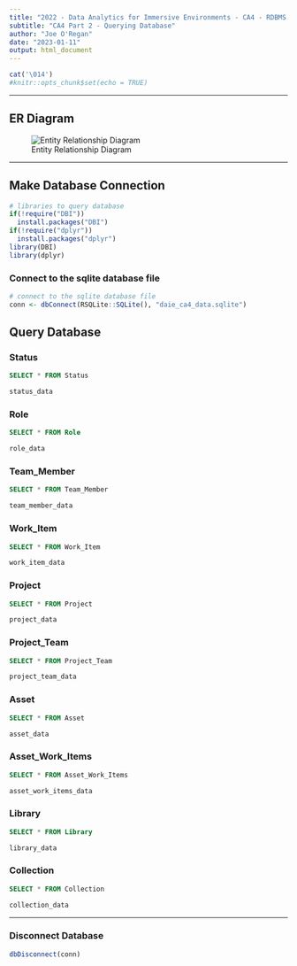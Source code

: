 ```yaml
---
title: "2022 - Data Analytics for Immersive Environments - CA4 - RDBMS & Linear Regression Project"
subtitle: "CA4 Part 2 - Querying Database"
author: "Joe O'Regan"
date: "2023-01-11"
output: html_document
---
```


<!-- clear console -->
```r
cat('\014')
#knitr::opts_chunk$set(echo = TRUE)
```

---

## ER Diagram

![Entity Relationship Diagram](daie_ca4_er_diagram.png)

---

## Make Database Connection

```r
# libraries to query database
if(!require("DBI"))
  install.packages("DBI")
if(!require("dplyr"))
  install.packages("dplyr")
library(DBI)
library(dplyr)
```

### Connect to the sqlite database file

```r
# connect to the sqlite database file
conn <- dbConnect(RSQLite::SQLite(), "daie_ca4_data.sqlite")
```

## Query Database

### Status

```sql
SELECT * FROM Status
```

```r
status_data
```

### Role

```sql
SELECT * FROM Role
```

```r
role_data
```

### Team_Member

```sql
SELECT * FROM Team_Member
```

```r
team_member_data
```

### Work_Item

```sql
SELECT * FROM Work_Item
```

```r
work_item_data
```

### Project

```sql
SELECT * FROM Project
```

```r
project_data
```

### Project_Team

```sql
SELECT * FROM Project_Team
```

```r
project_team_data
```

### Asset

```sql
SELECT * FROM Asset
```

```r
asset_data
```

### Asset_Work_Items

```sql
SELECT * FROM Asset_Work_Items
```

```r
asset_work_items_data
```

### Library

```sql
SELECT * FROM Library
```

```r
library_data
```

### Collection

```sql
SELECT * FROM Collection
```

```r
collection_data
```

---

### Disconnect Database

```r
dbDisconnect(conn)
```

